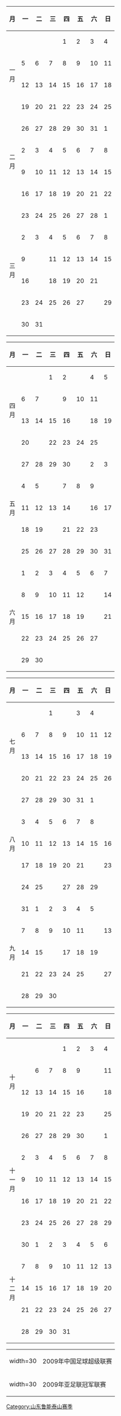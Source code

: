 {{Hidden begin| expanded = yes
| title = 2009赛季完全赛历
| header= |bg1=#ffffdd |bg2= |ta1= |ta2= |extra1= |extra2=
}}
{{col-start}}
{{col-4}}
{| width=100% class="wikitable" style="border: 2px solid black; text-align: center;font-size: 90%"
|-
! 月 !! 一 !! 二 !! 三 !! 四 !! 五 !! 六 !! 日
|-
! rowspan=4|一<br />月
|  ||  ||  || 1|| 2|| 3|| 4
|-
| 5|| 6|| 7|| 8|| 9||10||11
|-
|12||13||14||15||16||17||18
|-
|19||20||21||22||23||24||25
|-
! rowspan=4|二<br />月
|26||27||28||29||30||31|| 1
|-
| 2|| 3|| 4|| 5|| 6|| 7|| 8
|-
| 9||10||11||12||13||14||15
|-
|16||17||18||19||20||21||22
|-
! rowspan=6|三<br />月
|23||24||25||26||27||28|| 1
|-
| 2|| 3|| 4|| 5|| 6|| 7|| 8
|-
| 9||{{fbc mcc|亚}}{{Tooltip| 10 | 2009年亚足联冠军联赛小组赛第1轮 大阪钢巴 3-0 山东鲁能泰山}}||11||12||13||14||15
|-
|16||{{fbc mcc|亚}}{{Tooltip| 17 | 2009年亚足联冠军联赛小组赛第2轮 山东鲁能泰山 5-0 斯里维加亚}}||18||19||20||21||{{fbc mcc|联}}{{Tooltip| 22 | 2009年中超联赛第1轮 山东鲁能泰山 1-1 深圳}}
|-
|23||24||25||26||27||{{fbc mcc|联}}{{Tooltip| 28 | 2009年中超联赛第2轮 山东鲁能泰山 1-0 陕西中新}}||29
|-
|30||31||  ||  ||  ||  ||  
|}
{{col-4}}
{| width=100% class="wikitable" style="border: 2px solid black; text-align: center;font-size: 90%"
|-
! 月 !! 一 !! 二 !! 三 !! 四 !! 五 !! 六 !! 日
|-
! rowspan=4|四<br />月
|  ||  || 1|| 2||{{fbc mcc|联}}{{Tooltip| 3 | 2009年中超联赛第3轮 上海申花 4-1 山东鲁能泰山}}|| 4|| 5
|-
| 6|| 7||{{fbc mcc|亚}}{{Tooltip| 8 | 2009年亚足联冠军联赛小组赛第3轮 山东鲁能泰山 2-0 FC首尔}}|| 9||10||11||{{fbc mcc|联}}{{Tooltip| 12 | 2009年中超联赛第4轮 山东鲁能泰山 3-2 长春亚泰}}
|-
|13||14||15||16||{{fbc mcc|联}}{{Tooltip| 17 | 2009年中超联赛第5轮 山东鲁能泰山 2-2 北京国安}}||18||19
|-
|20||{{fbc mcc|亚}}{{Tooltip| 21 | 2009年亚足联冠军联赛小组赛第4轮 FC首尔 1-1 山东鲁能泰山}}||22||23||24||25||{{fbc mcc|联}}{{Tooltip| 26 | 2009年中超联赛第6轮 山东鲁能泰山 1-0 青岛中能}}
|-
! rowspan=5|五<br />月
|27||28||29||30||{{fbc mcc|联}}{{Tooltip| 1 | 2009年中超联赛第7轮 天津泰达 0-1 山东鲁能泰山}}|| 2|| 3
|-
| 4|| 5||{{fbc mcc|亚}}{{Tooltip| 6 | 2009年亚足联冠军联赛小组赛第5轮 山东鲁能泰山 0-1 大阪钢巴}}|| 7|| 8|| 9||{{fbc mcc|联}}{{Tooltip| 10 | 2009年中超联赛第8轮 河南建业 1-3 山东鲁能泰山}}
|-
|11||12||13||14||{{fbc mcc|联}}{{Tooltip| 15 | 2009年中超联赛第9轮 广州医药 1-1 山东鲁能泰山}}||16||17
|-
|18||19||{{fbc mcc|亚}}{{Tooltip| 20 | 2009年亚足联冠军联赛小组赛第6轮 斯里维加亚 4-2 山东鲁能泰山}}||21||22||23||{{fbc mcc|联}}{{Tooltip| 24 | 2009年中超联赛第10轮 山东鲁能泰山 0-0 大连实德}}
|-
|25||26||27||28||29||30||31
|-
! rowspan=5|六<br />月
| 1|| 2|| 3|| 4|| 5|| 6|| 7
|-
| 8|| 9||10||11||12||{{fbc mcc|联}}{{Tooltip| 13 | 2009年中超联赛第11轮 杭州绿城 0-1 山东鲁能泰山}}||14
|-
|15||16||17||18||19||{{fbc mcc|联}}{{Tooltip| 20 | 2009年中超联赛第12轮 山东鲁能泰山 0-0 重庆力帆}}||21
|-
|22||23||24||25||26||27||{{fbc mcc|联}}{{Tooltip| 28 | 2009年中超联赛第13轮 山东鲁能泰山 1-1 长沙金德}}
|-
|29||30||  ||  ||  ||  ||  
|}
{{col-4}}
{| width=100% class="wikitable" style="border: 2px solid black; text-align: center;font-size: 90%"
|-
! 月 !! 一 !! 二 !! 三 !! 四 !! 五 !! 六 !! 日
|-
! rowspan=4|七<br />月
|  ||  || 1||{{fbc mcc|联}}{{Tooltip| 2 | 2009年中超联赛第14轮 山东鲁能泰山 0-0 江苏舜天}}|| 3|| 4||{{fbc mcc|联}}{{Tooltip| 5 | 2009年中超联赛第15轮 成都谢菲联 2-1 山东鲁能泰山}}
|-
| 6|| 7|| 8|| 9||10||11||12
|-
|13||14||15||16||17||18||19
|-
|20||21||22||23||24||25||26
|-
! rowspan=5|八<br />月
|27||28||29||30||31|| 1||{{fbc mcc|联}} {{Tooltip| 2 | 2009年中超联赛第16轮 深圳 0-0 山东鲁能泰山}}
|-
| 3|| 4|| 5|| 6|| 7|| 8||{{fbc mcc|联}}{{Tooltip| 9 | 2009年中超联赛第17轮 陕西中新 1-2 山东鲁能泰山}}
|-
|10||11||12||13||14||15||16
|-
|17||18||19||20||21||{{fbc mcc|联}}{{Tooltip| 22 | 2009年中超联赛第18轮 山东鲁能泰山 1-0 上海申花}}||23
|-
|24||25||{{fbc mcc|联}}{{Tooltip| 26 | 2009年中超联赛第19轮 长春亚泰 3-2 山东鲁能泰山}}||27||28||29||{{fbc mcc|联}}{{Tooltip| 30 | 2009年中超联赛第20轮 北京国安 1-1 山东鲁能泰山}}
|-
! rowspan=5|九<br />月
|31|| 1|| 2|| 3|| 4|| 5||{{fbc mcc|联}}{{Tooltip| 6 | 2009年中超联赛第21轮 青岛中能 3-1 山东鲁能泰山}}
|-
| 7|| 8|| 9||10||11||{{fbc mcc|联}}{{Tooltip| 12 | 2009年中超联赛第22轮 山东鲁能泰山 4-0 天津泰达}}||13
|-
|14||15||{{fbc mcc|联}}{{Tooltip| 16 | 2009年中超联赛第23轮 山东鲁能泰山 1-2 河南建业}}||17||18||19||{{fbc mcc|联}}{{Tooltip| 20 | 2009年中超联赛第24轮 山东鲁能泰山 1-1 广州医药}}
|-
|21||22||23||24||25||{{fbc mcc|联}}{{Tooltip| 26 | 2009年中超联赛第25轮 大连实德 2-0 山东鲁能泰山}}||27
|-
|28||29||30||  ||  ||  ||  
|}
{{col-4}}
{| width=100% class="wikitable" style="border: 2px solid black; text-align: center;font-size: 90%"
|-
! 月 !! 一 !! 二 !! 三 !! 四 !! 五 !! 六 !! 日
|-
! rowspan=4|十<br />月
|  ||  ||  || 1|| 2|| 3|| 4
|-
|{{fbc mcc|联}}{{Tooltip| 5 | 2009年中超联赛第26轮 山东鲁能泰山 1-0 杭州绿城}}|| 6|| 7|| 8|| 9||{{fbc mcc|联}}{{Tooltip| 10 | 2009年中超联赛第27轮 重庆力帆 1-1 山东鲁能泰山}}||11
|-
|12||13||14||15||16||{{fbc mcc|联}}{{Tooltip| 17 | 2009年中超联赛第28轮 长沙金德 1-1 山东鲁能泰山}}||18
|-
|19||20||21||22||23||{{fbc mcc|联}}{{Tooltip| 24 | 2009年中超联赛第29轮 江苏舜天 0-2 山东鲁能泰山}}||25
|-
! rowspan=5|十<br />一<br />月
|26||27||28||29||30||{{fbc mcc|联}}{{Tooltip| 31 | 2009年中超联赛第30轮 山东鲁能泰山 0-1 成都谢菲联}}|| 1
|-
| 2|| 3|| 4|| 5|| 6|| 7|| 8
|-
| 9||10||11||12||13||14||15
|-
|16||17||18||19||20||21||22
|-
|23||24||25||26||27||28||29
|-
! rowspan=5|十<br />二<br />月
|30|| 1|| 2|| 3|| 4|| 5|| 6
|-
| 7|| 8|| 9||10||11||12||13
|-
|14||15||16||17||18||19||20
|-
|21||22||23||24||25||26||27
|-
|28||29||30||31||  ||  ||  
|}
{{col-end}}
{| width=300 cellspacing="0" cellpadding="0" border="0" style="font-size: 90%"
| width=30 {{fbc mcc|联}}
| align="left" | 2009年中国足球超级联赛
|-
| width=30 {{fbc mcc|亚}}
| align="left" | 2009年亚足联冠军联赛
|}
{{Hidden end}}
<noinclude>
{{DEFAULTSORT:Calendar 2009 Shandong Luneng Taishan}}
[[Category:山东鲁能泰山赛季]]
</noinclude>